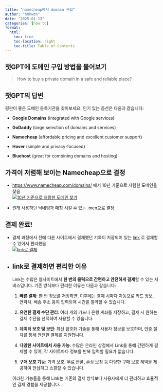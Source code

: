 ```yaml
---
title: "namecheap에서 domain 구입"
author: "hmkwon"
date: "2025-01-13"
categories: [how to]
format:
  html:
    toc: true
    toc-location: right
    toc-title: Table of Contents
---
```


## 챗GPT에 도메인 구입 방법을 물어보기

> How to buy a private domain in a safe and reliable place?

::: callout-tip
## 챗GPT의 답변

평판이 좋은 도메인 등록기관을 찾아보세요. 인기 있는 옵션은 다음과 같습니다:

-   **Google Domains** (integrated with Google services)

-   **GoDaddy** (large selection of domains and services)

-   **Namecheap** (affordable pricing and excellent customer support)

-   **Hover** (simple and privacy-focused)

-   **Bluehost** (great for combining domains and hosting)
:::

## 가격이 저렴해 보이는 Namecheap으로 결정

-   <https://www.namecheap.com/domains/> 에서 10년 기준으로 저렴한 도메인을 찾음\
    [![10년 기준으로 저렴한 도메인 찾기](images/CleanShot 2025_01_13_000024.png)](https://www.namecheap.com/domains/)

-   원래 사용하던 닉네임과 매칭 시킬 수 있는 .men으로 결정

## 결제 완료!

-   결제 과정에서 전에 다른 사이트에서 결제했던 기록이 저장되어 있는 [link](https://link.com/) 로 결제할 수 있어서 편리했음\
    [![link로 결제](images/CleanShot 2025_01_13_000025.png)](https://link.com/)\

-   ::: callout-note
    ## link로 결제하면 편리한 이유

    Link는 수많은 웹사이트에서 **한 번의 클릭으로 간편하고 안전하게 결제**할 수 있는 서비스입니다. 기존 방식보다 편리한 이유는 다음과 같습니다:

    1.  **빠른 결제**: 한 번 정보를 저장하면, 이후에는 결제 시마다 자동으로 카드 정보, 연락처, 배송 주소 등이 입력되어 시간을 절약할 수 있습니다.

    2.  **유연한 결제 수단 관리**: 여러 개의 카드나 은행 계좌를 저장하고, 결제 시 원하는 결제 수단을 선택하여 사용할 수 있습니다.

    3.  **데이터 보호 및 보안**: 최신 암호화 기술을 통해 사용자 정보를 보호하며, 인증 절차를 통해 안전한 결제를 지원합니다.

    4.  **다양한 사이트에서 사용 가능**: 수많은 온라인 상점에서 Link를 통해 간편하게 결제할 수 있어, 각 사이트마다 정보를 반복 입력할 필요가 없습니다.

    5.  **구매 보호 기능**: 가격 보호, 무료 반품, 손상 보장 등 다양한 구매 보호 혜택을 제공하여 안심하고 쇼핑할 수 있습니다.

    이러한 기능들을 통해 Link는 기존의 결제 방식보다 사용자에게 더 편리하고 효율적인 결제 경험을 제공합니다.
    :::
